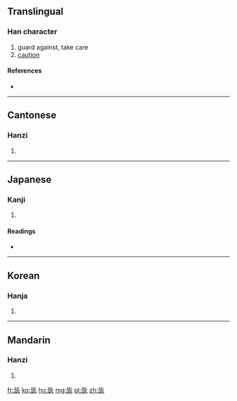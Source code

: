 ==Translingual==

===Han character===
{{Han char|rn=81|rad=比|as=05|sn=9|four=21331|canj=PPPH}}

# guard against, take care
# [[caution]]

====References====
* {{Han ref|kx=0591.040|dkj=16750|dj=0983.050|hdz=21418.030|uh=6BD6|ud=27606|bh=CF68|bd=53096}}

----

==Cantonese==

===Hanzi===
{{yue-hanzi|jyut=|y=bei3}}

# {{defn|lang=yue|sort=比05}}

----

==Japanese==

===Kanji===
{{ja-kanji|grade=|rs=比05}}

# {{defn|lang=ja|sort=比05}}

====Readings====
* {{ja-readings|on=[[ひ]] (hi)|kun=[[つつしむ]] (tsutsushimu)}}

----

==Korean==

===Hanja===
{{ko-hanja|hangeul=비|eumhun=|rv=bi|mr=pi|y=pi}}

# {{defn|lang=ko|sort=比05}}

----

==Mandarin==

===Hanzi===
{{cmn-hanzi|pin=[[bì]] ([[bi4]])|wg=pi<sup>4</sup>}}

# {{defn|lang=cmn|sort=比05}}

[[fr:毖]]
[[ko:毖]]
[[hu:毖]]
[[mg:毖]]
[[pl:毖]]
[[zh:毖]]